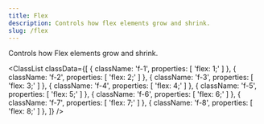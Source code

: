 ```yaml
---
title: Flex
description: Controls how flex elements grow and shrink.
slug: /flex
---
```



Controls how Flex elements grow and shrink.

<ClassList
  classData={[
    {
      className: 'f-1',
      properties: [
        'flex: 1;'
      ]
    },
    {
      className: 'f-2',
      properties: [
        'flex: 2;'
      ]
    },
    {
      className: 'f-3',
      properties: [
        'flex: 3;'
      ]
    },
    {
      className: 'f-4',
      properties: [
        'flex: 4;'
      ]
    },
    {
      className: 'f-5',
      properties: [
        'flex: 5;'
      ]
    },
    {
      className: 'f-6',
      properties: [
        'flex: 6;'
      ]
    },
    {
      className: 'f-7',
      properties: [
        'flex: 7;'
      ]
    },
    {
      className: 'f-8',
      properties: [
        'flex: 8;'
      ]
    },
  ]}
/>